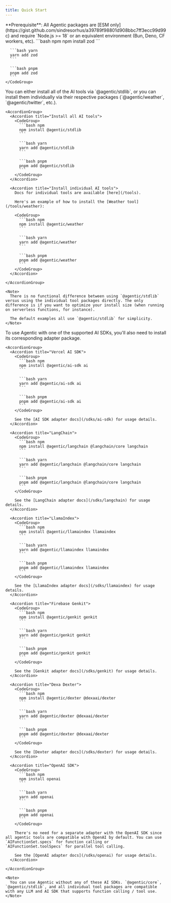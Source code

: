 ```yaml
---
title: Quick Start
---
```


<Info>
  **Prerequisite**: All Agentic packages are [ESM
  only](https://gist.github.com/sindresorhus/a39789f98801d908bbc7ff3ecc99d99c)
  and require `Node.js >= 18` or an equivalent environment (Bun, Deno, CF
  workers, etc).
</Info>

<Steps>
  <Step title='Install core deps (zod)'>
    <CodeGroup>
      ```bash npm
      npm install zod
      ```

      ```bash yarn
      yarn add zod
      ```

      ```bash pnpm
      pnpm add zod
      ```
    </CodeGroup>

  </Step>

  <Step title='Install AI tools'>
    You can either install all of the AI tools via `@agentic/stdlib`, or you can install them individually via their respective packages (`@agentic/weather`, `@agentic/twitter`, etc.).

    <AccordionGroup>
      <Accordion title="Install all AI tools">
        <CodeGroup>
          ```bash npm
          npm install @agentic/stdlib
          ```

          ```bash yarn
          yarn add @agentic/stdlib
          ```

          ```bash pnpm
          pnpm add @agentic/stdlib
          ```
        </CodeGroup>
      </Accordion>

      <Accordion title="Install individual AI tools">
        Docs for individual tools are available [here](/tools).

        Here's an example of how to install the [Weather tool](/tools/weather):

        <CodeGroup>
          ```bash npm
          npm install @agentic/weather
          ```

          ```bash yarn
          yarn add @agentic/weather
          ```

          ```bash pnpm
          pnpm add @agentic/weather
          ```
        </CodeGroup>
      </Accordion>

    </AccordionGroup>

    <Note>
      There is no functional difference between using `@agentic/stdlib` versus using the individual tool packages directly. The only difference is if you want to optimize your install size (when running on serverless functions, for instance).

      The default examples all use `@agentic/stdlib` for simplicity.
    </Note>

  </Step>

  <Step title='Install an AI SDK Adapter'>
    To use Agentic with one of the supported AI SDKs, you'll also need to install its corresponding adapter package.

    <AccordionGroup>
      <Accordion title="Vercel AI SDK">
        <CodeGroup>
          ```bash npm
          npm install @agentic/ai-sdk ai
          ```

          ```bash yarn
          yarn add @agentic/ai-sdk ai
          ```

          ```bash pnpm
          pnpm add @agentic/ai-sdk ai
          ```
        </CodeGroup>

        See the [AI SDK adapter docs](/sdks/ai-sdk) for usage details.
      </Accordion>

      <Accordion title="LangChain">
        <CodeGroup>
          ```bash npm
          npm install @agentic/langchain @langchain/core langchain
          ```

          ```bash yarn
          yarn add @agentic/langchain @langchain/core langchain
          ```

          ```bash pnpm
          pnpm add @agentic/langchain @langchain/core langchain
          ```
        </CodeGroup>

        See the [LangChain adapter docs](/sdks/langchain) for usage details.
      </Accordion>

      <Accordion title="LlamaIndex">
        <CodeGroup>
          ```bash npm
          npm install @agentic/llamaindex llamaindex
          ```

          ```bash yarn
          yarn add @agentic/llamaindex llamaindex
          ```

          ```bash pnpm
          pnpm add @agentic/llamaindex llamaindex
          ```
        </CodeGroup>

        See the [LlamaIndex adapter docs](/sdks/llamaindex) for usage details.
      </Accordion>

      <Accordion title="Firebase Genkit">
        <CodeGroup>
          ```bash npm
          npm install @agentic/genkit genkit
          ```

          ```bash yarn
          yarn add @agentic/genkit genkit
          ```

          ```bash pnpm
          pnpm add @agentic/genkit genkit
          ```
        </CodeGroup>

        See the [Genkit adapter docs](/sdks/genkit) for usage details.
      </Accordion>

      <Accordion title="Dexa Dexter">
        <CodeGroup>
          ```bash npm
          npm install @agentic/dexter @dexaai/dexter
          ```

          ```bash yarn
          yarn add @agentic/dexter @dexaai/dexter
          ```

          ```bash pnpm
          pnpm add @agentic/dexter @dexaai/dexter
          ```
        </CodeGroup>

        See the [Dexter adapter docs](/sdks/dexter) for usage details.
      </Accordion>

      <Accordion title="OpenAI SDK">
        <CodeGroup>
          ```bash npm
          npm install openai
          ```

          ```bash yarn
          yarn add openai
          ```

          ```bash pnpm
          pnpm add openai
          ```
        </CodeGroup>

        There's no need for a separate adapter with the OpenAI SDK since all agentic tools are compatible with OpenAI by default. You can use `AIFunctionSet.specs` for function calling or `AIFunctionSet.toolSpecs` for parallel tool calling.

        See the [OpenAI adapter docs](/sdks/openai) for usage details.
      </Accordion>

    </AccordionGroup>

    <Note>
      You can use Agentic without any of these AI SDKs. `@agentic/core`, `@agentic/stdlib`, and all individual tool packages are compatible with any LLM and AI SDK that supports function calling / tool use.
    </Note>

  </Step>

</Steps>
